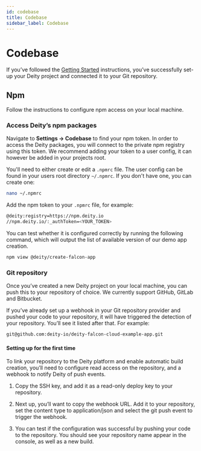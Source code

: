 ```yaml
---
id: codebase
title: Codebase
sidebar_label: Codebase
---
```


# Codebase

If you’ve followed the [Getting Started](../getting-started/new-project) instructions, you’ve successfully set-up your Deity project and connected it to your Git repository.

## Npm
Follow the instructions to configure npm access on your local machine. 

### Access Deity’s npm packages
Navigate to **Settings → Codebase** to find your npm token. In order to access the Deity packages, you will connect to the private npm registry using this token. We recommend adding your token to a user config, it can however be added in your projects root.

You'll need to either create or edit a `.npmrc` file. The user config can be found in your users root directory `~/.npmrc`. If you don't have one, you can create one:

```bash
nano ~/.npmrc
```

Add the npm token to your `.npmrc` file, for example:


```bash
@deity:registry=https://npm.deity.io
//npm.deity.io/:_authToken=<YOUR_TOKEN>
```

You can test whether it is configured correctly by running the following command, which will output the list of available version of our demo app creation.


```bash
npm view @deity/create-falcon-app
```

### Git repository
Once you’ve created a new Deity project on your local machine, you can push this to your repository of choice. We currently support GitHub, GitLab and Bitbucket.

If you’ve already set up a webhook in your Git repository provider and pushed your code to your repository, it will have triggered the detection of your repository. You’ll see it listed after that. For example:

```bash
git@github.com:deity-io/deity-falcon-cloud-example-app.git
```

#### Setting up for the first time
To link your repository to the Deity platform and enable automatic build creation, you’ll need to configure read access on the repository, and a webhook to notify Deity of push events.

1. Copy the SSH key, and add it as a read-only deploy key to your repository.

2. Next up, you’ll want to copy the webhook URL. Add it to your repository, set the content type to application/json and select the git push event to trigger the webhook.

3. You can test if the configuration was successful by pushing your code to the repository. You should see your repository name appear in the console, as well as a new build.

